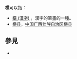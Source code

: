 '''横'''可以指：
* [[橫_(漢字)|橫 (漢字)]] ，漢字的筆畫的一種。
* [[横县|横县]]，[[中华人民共和国|中国]][[广西壮族自治区|广西壮族自治区]][[横县|横县]]

== 參見 ==
* {{Lookfrom|横}}

{{disambig|H|cat=一字消歧義}}